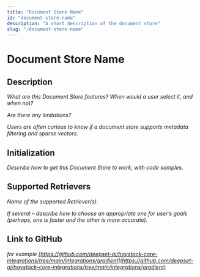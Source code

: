 ```yaml
---
title: "Document Store Name"
id: "document-store-name"
description: "A short description of the document store"
slug: "/document-store-name"
---
```


# Document Store Name

## Description

*What are this Document Store features? When would a user select it, and when not?*

*Are there any limitations?*

*Users are often curious to know if a document store supports metadata filtering and sparse vectors.*

## Initialization

*Describe how to get this Document Store to work, with code samples.*

## Supported Retrievers

*Name of the supported Retriever(s).*

*If several – describe how to choose an appropriate one for user’s goals (perhaps, one is faster and the other is more accurate).*

## Link to GitHub

*for example [https://github.com/deepset-ai/haystack-core-integrations/tree/main/integrations/gradient](https://github.com/deepset-ai/haystack-core-integrations/tree/main/integrations/gradient)*
